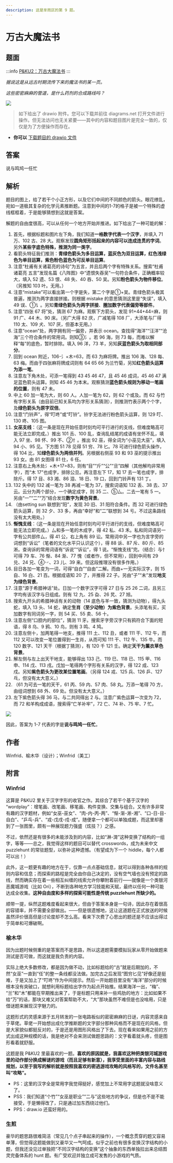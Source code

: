 ```yaml
---
description: 这是芈雨区的第 9 题。
---
```


# 万古大魔法书

## 题面

:::info
[P&KU2：万古大魔法书](https://pnku2.pkupuzzle.art/#/game/miyu/prob_09)
:::

_据说这是从远古时期流传下来的魔法书的某一页。_

_这些密密麻麻的管道，是什么药剂的合成路线吗？_

![](./09-wan-gu-da-mo-fa-shu.assets/image_1.webp)

> 如下给出了 drawio 附件。您可以下载并前往 diagrams.net 打开文件进行操作。但无法访问也无关紧要——其中的内容和题目图片是完全一致的，仅仅是为了方便操作而存在。

- **你可以** [下载题目的 drawio 文件](https://pnku2.pkupuzzle.art/media/miyu/109_prob_09_WGDMFS/WGDMFS_File_2.drawio)

## 答案

说与鸣鸠一任忙

## 解析

题目的图上，给了若干个小正方形，以及它们中间的不同颜色的箭头。眼花缭乱，宛如一道极其复杂的化学元素推断题。注意到中间的1-7的格子是被一个特殊的虚线框框着，于是能够猜想到这就是答案。

解题的自由度很高，可以从任何一个地方开始并推进。如下给出了一种可能的解：

1. 首先，根据标题和图片左下角，我们知道**一格数字代表一个汉字**，并填入 71 万、102 古、28 大。观察发现**圆角矩形括起来的内容可以连成连贯的字词**。另外**某些字底色特殊，推测为同一类字**。
2. 看箭头特征我们推测：**青绿色箭头为多目运算，蓝灰色为双目运算，红色浅绿色为单目运算，紫色粉色蓝色为可反单目运算**。
3. 注意“杜甫有关诸葛亮的诗句”为五言，并且后两个字有特殊关系。搜索“杜甫 诸葛亮 五言”发现名篇《八阵图》中“遗恨失吞吴”一句符合条件，正确概率较大，填入 52 遗、53 恨、48 失、40 吞、50 吴。另知**粉色箭头为物件移位**。（另推知 103 叶。无用。）
4. 注意“mistake”可以看出第一个字是失，第二个字是①+吴。青绿色箭头极其普遍，推测为两字直接拼接。则根据 mistake 的意思猜测这里是“失误”，填入 49 误、①讠。另知**青绿色箭头为两字拼接**、**圈加数字代表偏旁等部件**。
5. 注意“四张 67 将”处，猜测 67 为麻。观察下方箭头，发现 91+44+44=麻，则 91 广、44 木、90 床。（另广大得 82 庆，广减笔得 108 厂，大添笔与厂得 110 太、109 犬、107 厌，但基本无用。）
6. 注意“ocean”处，两字拥有同一偏旁，并表示 ocean。查找得“海洋”“汪洋”“沧海”三个符合条件的常用词。则知③氵。若 96 海，则 73 每，而难以解释“每”的底色，暂时排除。填入 96 洋，73 羊，另知**灰蓝色箭头为取相同部分**。
7. 回到 ocean 附近，106-氵+木=63，而 63 为麻将牌。推出 106 海、128 每、63 梅。而由于四张麻将牌成词则有 64 65 66 为兰竹菊，另知**红色箭头运算为添一笔**。
8. 注意左下角木处，可添一笔得到 43 45 46 47，且 45 46 成词，45 46 47 满足蓝色箭头运算。则知 45 46 为本末。观察猜测**蓝色箭头规则为移动一笔画的位置**，则有 47 未。
9. 中上 60 加一笔为大，则 60 人。人加一笔为 62，则 62 个或及。而 62 与竹有字形关系（由目前已知关系均为字形关系猜测），则推测竹表示两个个字，及**绿色箭头为原字双倍**。
10. 注意“门铃声”，得“叮咚”或“叮铃”。铃字无法进行粉色箭头运算，则 129 叮、130 咚、105 图。
11. **女巫支线**：（这一条是现在开始任意时刻均可平行进行的支线，但难度略高可能无法立即完成。）推出 101 舌、100 乱，查询乱结尾的成语有坐怀不乱，填入 97 坐、98 怀、99 不、②忄。推出 92 巫，得全词为“小巫见大巫”，填入 94 小、95 见。下方图 51 78 见得 51 穷、78 匕。78 可进行绿色箭头操作，得 104 比，知**绿色箭头为两倍并列**。另根据右侧巫 93 和 93 巫的提示推出 93 女。由 81 女图得 81 仕，6 任。
12. 注意右上角木处氵+木+17=83，则有“目”“斤”“公”“旦”四解（其他解均非常用字），而“木 17”也成字，排除公旦。再注意左下 17，知 17 去一笔也成字，排除斤。得 17 目、83 湘、86 泪、18 日、19 口，回到门铃声有 131 丁。
13. 132 失中的 132 减一笔为 38 再减一笔为 37，搜索词语知 132 丢、38 去、37 云。云分为两个部分，一个确定成字，则 35 二、⑤厶。二去一笔有 5 一。另由“一”“二”“万”结合发现**数字为黄色背景**。
14. （由setting sun 联想到“阳”，发现 30 旧、31 阳符合条件。而 32 可进行绿色箭头运算，则 32 夕、33 多，再由“幸好”和“二”联想到 34 亏。不过这条路线没有太大用处。）
15. **惭愧支线**：（这一条是现在开始任意时刻均可平行进行的支线，但难度略高可能无法立即完成。）厶和多一笔的木成字，得 42 私、43 禾。私和同词语另一字有公共部件厶，得 41 公，右上角有 89 讼。常用词中另一字也为言字旁的词想到“诉讼”（笔者的文化水平只认识这个），得 88 诉、87 斥、80 斤、85 淅。查询诉的常用词语有“诉说”“诉讼”，得 1 说。“惭愧支线”完。（结合氵与忄可得 79 车、76 惭、84 渐、77 愧（或者怍，但不常用），回到中间有 29 兑、24 兄、④丷、23 儿、39 来。但这段推理没有很多作用。）
16. 目日各加一笔变为一词，可得“自白”“自由”二解。而由+一无实际汉字，则 15 自、16 白、21 百。根据成语知 20 了，并推得 22 子。另由“子”“未”发现**地支为绿色背景**。
17. 注意“源于希腊神话”处。日加一个数字汉字可得 27 日与 25 26 二词，且另三字均有该汉字与日组成。则有 12 九、25 旮、26 旯、27 旭。
18. 搜索九开头的希腊神话有关的动物（14 底色与羊一致，猜测为动物），得九头蛇，填入 13 头、14 蛇，确定**生肖（至少动物）为紫色背景**。头添笔有买，买加数字有同词另一字，则 54 买、55 卖、56 十。
19. 注意左侧“口腔内的部位”，猜测 11 牙。搜索牙字旁汉字只有鸦符合下面的短语，得 8 乌、9 鸦、10 鸟，则有 3 鸣、4 鸠。
20. 注意左侧十，加两笔得一地支，推得 111 土、112 丑，或者 111 干、112 午，而 112 又可以改变一笔位置得到一生肖，从而可知 111 干、112 午、135 牛。而 120 数字、121 天干（根据丁猜测），有 120 千 121 壬。确定**天干为薰衣草色背景**。
21. 解左侧与左上出天干地支，能够得出 133 己、119 巳、118 已、115 甲、116 申、114 戊、113 戌。戊加一笔得两个字形有关系的汉字，得 122 成、123 戍。另知**紫色箭头为更改某位置笔画**。（另得 124 戎、125 兵、126 乒、127 乓，但没有太大意义。）
22. （61 为可去一笔的天干，61 丙、59 内、57 肉、58 丸。万添一笔得 70 方，由组词想到 68 外、69 处。但没有太大意义。）
23. 左下紫色箭头得 36 马，与二共同得出 2 与。注意广紫色运算一次变为 72，而 72 和羊构成成语，搜索得“亡羊补牢”，72 亡、74 补、75 牢、7 忙。

![](./09-wan-gu-da-mo-fa-shu.assets/image_2.webp)

因此，答案为 1-7 代表的字是**说与鸣鸠一任忙**。

## 作者

Winfrid、榆木华（设计）；Winfrid（美工）

## 附言

### Winfrid

这算是 P&KU2 里关于汉字字形的收官之作。其综合了若干个基于汉字的 “wordplay”：增笔画、改笔画、移笔画、构件变换、交集与组合。又有许多非常有趣的汉字题材，例如“女巫-巫女”、“肉-内-丙-两”、“惭-渐-淅-湘”、“口-日-目-自白”、“乒乓-兵”、“戎-戊戌-戍-成”。随便拿一个都可以单独成题，而这里却塞到了一张图里，颇有一种展现题力强盛（炫技？）之感。

不过，依然还是有很多的未能涉及到的内容，比如“淋-潸”这种变换了结构的一组字，等等——总之，我觉得这样的题目可以替代 crosswords，成为未来中文 puzzlehunt 的常驻题型，以弥补这种遗憾。（有望成为下一个 hiddle，每个人都可以出！）

此外，这一题更有趣的地方在于，仅靠一点点基础信息，就可以得到各种各样的规则内容和信息；而探索的路程是完全由你自己决定的，没有空气墙也没有预定的路线，然而确实存在着一些相互纠缠的线索允许你攀附着前行——就像是一个类银河恶魔城游戏（比如 Ori），不断到各种地方学习技能和天赋，最终以任何一种可能达成全收集。**这种自由度和多样的探索可能性是传统 puzzlehunt 所缺少的。**

顺带一提，纵然这题难度看起来很大，但由于答案本身是一句诗，因此存在着很高的容错率，并不需要全部做出。——但是很遗憾地，这让这道题在正式放送的时候虽然评价很高但是讨论度却不怎么高。看来下次费了心思出的题还是不应该出得过于简单和可爆破啊。

### 榆木华

因为出题时候侧重的是答案而不是思路，所以这道题需要模拟玩家从零开始做题来测试是否可做，而这就是我负责的内容。

实际上绝大多数修改，都是因为做不动，比如标题给的“古”就是后期加的，不然“女巫”一直到“任”的整一条线都没法做。加完古之后发现“图穷匕见”好像还是挺难，于是又加上了“叮咚”作为中间提示。然后一开始题目里没有“海洋”部分的时候根本没有突破口，就想利用标题给出字作为起点开始推。结果海洋一出，“梅”、 “兰”和“木”都能在早期推出来了，于是标题只用来补一些鸡肋的地方：比如如果不给“万”的话，那块又难又对答案帮助不大，“大”那块虽然不难但是也没啥用，只是借谜题来展现汉字魅力的。

这题形式的灵感来源于五月转发的一张电路板似的密密麻麻的日谜，内容灵感来自于草佬。草佬一开始想出成化学推断题的文字部分那种风格而不是现在的风格，但是大家貌似都挺反对的，于是还是用图形风格出了下去。现在看来如果用之前的方式出成这种规模的话，我是绝对不会来测试做题思路的：文字看着就头疼，但是图形看着就舒服。

这题是我 P&KU2 里最喜欢的一题。**喜欢的原因就是，我喜欢这种把类银河城游戏里的动作部分换成解谜的游戏（而且足够有新意），我享受里面的丰富内容与路线规划，以至于我写的解析就是按照我喜欢的密逃游戏攻略的风格写的，文件名甚至叫“攻略”。**

- PS：这里的汉字全是常用字我觉得挺好，感觉加上不常用字这题就没啥意义了。
- PSS：我们知道“个竹”“女巫是职业”“二与”这些地方的争议，但是也不是不能接受，于是懒得改了，只是通过加东西绕过他们。
- PPS：draw.io 还蛮好用的。

### 生煎

豪华的题思路很难简洁（常见几个点子串起来的操作），一个概念贯穿的题又容易单薄，但觉得这题能做到又豪华又一气呵成。似乎之前也有很多变换汉字结构的小题，但我还没见过单独把“不同汉字结构的变换”这个抽象的东西单独拉出来总结图灵完备体系的 hunt 题。有广受欢迎并独立成可发售的小游戏的气质。
